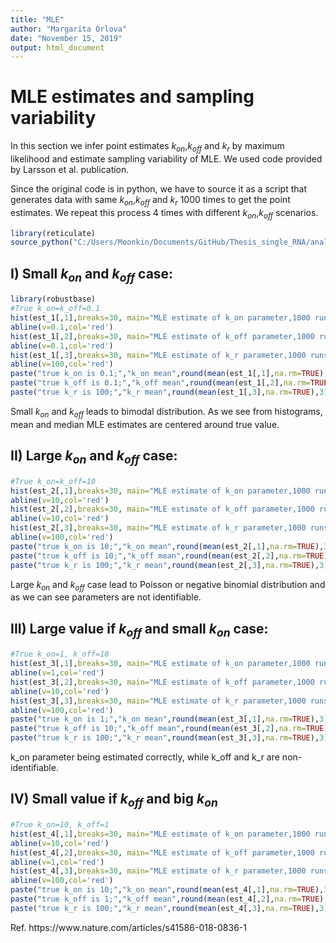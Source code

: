 ---
title: "MLE"
author: "Margarita Orlova"
date: "November 15, 2019"
output: html_document
---
# MLE estimates and sampling variability

In this section we infer point estimates $k_{on}$,$k_{off}$ and $k_r$ by maximum likelihood and estimate sampling variability of MLE. We used code provided by Larsson et al. publication.

Since the original code is in python, we have to source it as a script that generates data with same $k_{on}$,$k_{off}$ and $k_r$ 1000 times to get the point estimates. We repeat this process 4 times with different $k_{on}$,$k_{off}$ scenarios.

```{r, echo=FALSE}
library(reticulate)
source_python("C:/Users/Moonkin/Documents/GitHub/Thesis_single_RNA/analysis/MLE.py")
```


## I) Small $k_{on}$ and $k_{off}$ case:

```{r, echo=FALSE}
library(robustbase)
#True k_on=k_off=0.1
hist(est_1[,1],breaks=30, main="MLE estimate of k_on parameter,1000 runs, true k_on=0.1")
abline(v=0.1,col='red')
hist(est_1[,2],breaks=30, main="MLE estimate of k_off parameter,1000 runs, true k_off=0.1")
abline(v=0.1,col='red')
hist(est_1[,3],breaks=30, main="MLE estimate of k_r parameter,1000 runs,true k_r=100")
abline(v=100,col='red')
paste("true k_on is 0.1;","k_on mean",round(mean(est_1[,1],na.rm=TRUE),3),"k_on median",round(median(est_1[,1],na.rm=TRUE),3))
paste("true k_off is 0.1;","k_off mean",round(mean(est_1[,2],na.rm=TRUE),3),"k_off median",round(median(est_1[,2],na.rm=TRUE),3))
paste("true k_r is 100;","k_r mean",round(mean(est_1[,3],na.rm=TRUE),3),"k_r median",round(median(est_1[,3],na.rm=TRUE),3))
```

Small $k_{on}$ and $k_{off}$ leads to bimodal distribution. As we see from histograms, mean and median MLE estimates are centered around true value.

## II) Large $k_{on}$ and $k_{off}$ case: 

```{r, echo=FALSE}
#True k_on=k_off=10
hist(est_2[,1],breaks=30, main="MLE estimate of k_on parameter,1000 runs, true k_on=10")
abline(v=10,col='red')
hist(est_2[,2],breaks=30, main="MLE estimate of k_off parameter,1000 runs, true k_off=10")
abline(v=10,col='red')
hist(est_2[,3],breaks=30, main="MLE estimate of k_r parameter,1000 runs, true k_r=100")
abline(v=100,col='red')
paste("true k_on is 10;","k_on mean",round(mean(est_2[,1],na.rm=TRUE),3),"k_on median",round(median(est_2[,1],na.rm=TRUE),3))
paste("true k_off is 10;","k_off mean",round(mean(est_2[,2],na.rm=TRUE),3),"k_off median",round(median(est_2[,2],na.rm=TRUE),3))
paste("true k_r is 100;","k_r mean",round(mean(est_2[,3],na.rm=TRUE),3),"k_r median",round(median(est_2[,3],na.rm=TRUE),3))
```

Large $k_{on}$ and $k_{off}$ case lead to Poisson or negative binomial distribution and as we can see parameters are not identifiable.  

## III) Large value if $k_{off}$ and small $k_{on}$ case:

```{r, echo=FALSE}
#True k_on=1, k_off=10
hist(est_3[,1],breaks=30, main="MLE estimate of k_on parameter,1000 runs, true k_on=1")
abline(v=1,col='red')
hist(est_3[,2],breaks=30, main="MLE estimate of k_off parameter,1000 runs, true k_off=10")
abline(v=10,col='red')
hist(est_3[,3],breaks=30, main="MLE estimate of k_r parameter,1000 runs, true k_r=100")
abline(v=100,col='red')
paste("true k_on is 1;","k_on mean",round(mean(est_3[,1],na.rm=TRUE),3),"k_on median",round(median(est_3[,1],na.rm=TRUE),3))
paste("true k_off is 10;","k_off mean",round(mean(est_3[,2],na.rm=TRUE),3),"k_off median",round(median(est_3[,2],na.rm=TRUE),3))
paste("true k_r is 100;","k_r mean",round(mean(est_3[,3],na.rm=TRUE),3),"k_r median",round(median(est_3[,3],na.rm=TRUE),3))
```

k_on parameter being estimated correctly, while k_off and k_r are non-identifiable.

## IV) Small value if $k_{off}$ and big $k_{on}$

```{r, echo=FALSE}
#True k_on=10, k_off=1
hist(est_4[,1],breaks=30, main="MLE estimate of k_on parameter,1000 runs, true k_on=10")
abline(v=10,col='red')
hist(est_4[,2],breaks=30, main="MLE estimate of k_off parameter,1000 runs, true k_off=1")
abline(v=1,col='red')
hist(est_4[,3],breaks=30, main="MLE estimate of k_r parameter,1000 runs, true k_r=100")
abline(v=100,col='red')
paste("true k_on is 10;","k_on mean",round(mean(est_4[,1],na.rm=TRUE),3),"k_on median",round(median(est_4[,1],na.rm=TRUE),3))
paste("true k_off is 1;","k_off mean",round(mean(est_4[,2],na.rm=TRUE),3),"k_off median",round(median(est_4[,2],na.rm=TRUE),3))
paste("true k_r is 100;","k_r mean",round(mean(est_4[,3],na.rm=TRUE),3),"k_r median",round(median(est_4[,3],na.rm=TRUE),3))
```



Ref.
https://www.nature.com/articles/s41586-018-0836-1
